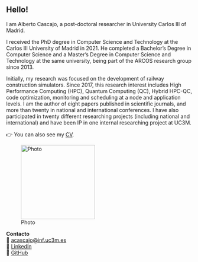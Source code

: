 ::: {.row}
::: {.col-md-8}

# Hello!

I am Alberto Cascajo, a post-doctoral researcher in University Carlos III of Madrid.

I received the PhD degree in Computer Science and Technology at the Carlos III University of Madrid in 2021. He completed a Bachelor’s Degree in Computer Science and a Master’s Degree in Computer Science and Technology at the same university, being part of the ARCOS research group since 2013.

Initially, my research was focused on the development of railway construction simulators. Since 2017, this research interest includes High Performance Computing (HPC), Quantum Computing (QC), Hybrid HPC-QC, code optimization, monitoring and scheduling at a node and application levels. I am the author of eight papers published in scientific journals, and more than twenty in national and international conferences. I have also participated in twenty different researching projects (including national and international) and have been IP in one internal researching project at UC3M.


👉 You can also see my [CV](RESUME.html).


:::

::: {.col-md-4 .text-center}

![Photo](image.png){.img-fluid .rounded-circle width="200px"}

**Contacto**  
📧 [acascajo@inf.uc3m.es](mailto:acascajo@inf.uc3m.es)  
💼 [LinkedIn](https://www.linkedin.com/in/albertocascajosofteng/)  
🐙 [GitHub](https://github.com/acascajo)

:::
:::








